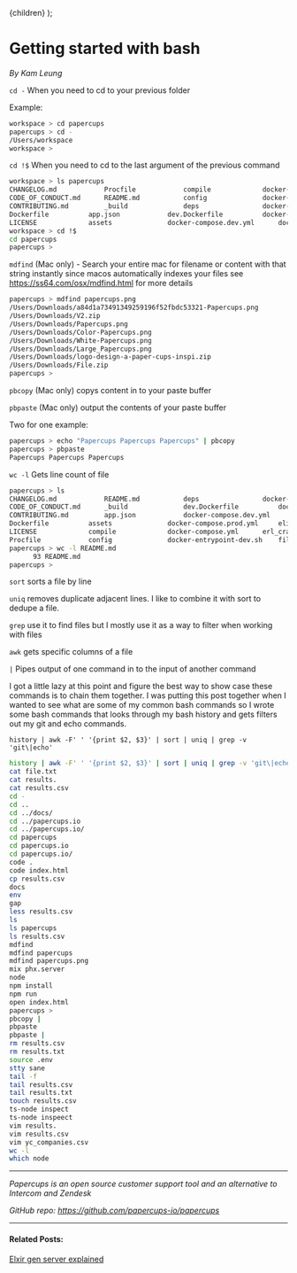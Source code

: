 
  <Prose title="Kam's favorite bash tips">{children}</Prose>
);

# Getting started with bash

_By Kam Leung_

`cd -` When you need to cd to your previous folder

Example:

```bash
workspace > cd papercups
papercups > cd -
/Users/workspace
workspace >
```

`cd !$` When you need to cd to the last argument of the previous command

```bash
workspace > ls papercups
CHANGELOG.md			Procfile			compile				docker-compose.prod.yml		elixir_buildpack.config		index.html			priv
CODE_OF_CONDUCT.md		README.md			config				docker-compose.yml		erl_crash.dump			lib				rel
CONTRIBUTING.md			_build				deps				docker-entrypoint-dev.sh			mix.exs				scripts
Dockerfile			app.json			dev.Dockerfile			docker-entrypoint.sh		mix.lock			test
LICENSE				assets				docker-compose.dev.yml		docs			phoenix_static_buildpack.config
workspace > cd !$
cd papercups
papercups >
```

`mdfind` (Mac only) - Search your entire mac for filename or content with that string instantly since macos automatically indexes your files see https://ss64.com/osx/mdfind.html for more details

```bash
papercups > mdfind papercups.png
/Users/Downloads/a84d1a73491349259196f52fbdc53321-Papercups.png
/Users/Downloads/V2.zip
/Users/Downloads/Papercups.png
/Users/Downloads/Color-Papercups.png
/Users/Downloads/White-Papercups.png
/Users/Downloads/Large_Papercups.png
/Users/Downloads/logo-design-a-paper-cups-inspi.zip
/Users/Downloads/File.zip
papercups >

```

`pbcopy` (Mac only) copys content in to your paste buffer

`pbpaste` (Mac only) output the contents of your paste buffer

Two for one example:

```bash
papercups > echo "Papercups Papercups Papercups" | pbcopy
papercups > pbpaste
Papercups Papercups Papercups
```

`wc -l` Gets line count of file

```bash
papercups > ls
CHANGELOG.md			README.md			deps				docker-entrypoint.sh			mix.lock
CODE_OF_CONDUCT.md		_build				dev.Dockerfile			docs				phoenix_static_buildpack.config
CONTRIBUTING.md			app.json			docker-compose.dev.yml		echo			priv
Dockerfile			assets				docker-compose.prod.yml		elixir_buildpack.config		index.html			rel
LICENSE				compile				docker-compose.yml		erl_crash.dump			lib				scripts
Procfile			config				docker-entrypoint-dev.sh	file.txt			mix.exs				test
papercups > wc -l README.md
      93 README.md
papercups >
```

`sort` sorts a file by line

`uniq` removes duplicate adjacent lines. I like to combine it with sort to dedupe a file.

`grep` use it to find files but I mostly use it as a way to filter when working with files

`awk` gets specific columns of a file

`|` Pipes output of one command in to the input of another command

I got a little lazy at this point and figure the best way to show case these commands is to chain them together.
I was putting this post together when I wanted to see what are some of my common bash commands so I wrote some bash commands that
looks through my bash history and gets filters out my git and echo commands.

`history | awk -F' ' '{print $2, $3}' | sort | uniq | grep -v 'git\|echo'`

```bash
history | awk -F' ' '{print $2, $3}' | sort | uniq | grep -v 'git\|echo'
cat file.txt
cat results.
cat results.csv
cd -
cd ..
cd ../docs/
cd ../papercups.io
cd ../papercups.io/
cd papercups
cd papercups.io
cd papercups.io/
code .
code index.html
cp results.csv
docs
env
gap
less results.csv
ls
ls papercups
ls results.csv
mdfind
mdfind papercups
mdfind papercups.png
mix phx.server
node
npm install
npm run
open index.html
papercups >
pbcopy |
pbpaste
pbpaste |
rm results.csv
rm results.txt
source .env
stty sane
tail -f
tail results.csv
tail results.txt
touch results.csv
ts-node inspect
ts-node inspeect
vim results.
vim results.csv
vim yc_companies.csv
wc -l
which node
```

---

_Papercups is an open source customer support tool and an alternative to Intercom and Zendesk_

_GitHub repo: https://github.com/papercups-io/papercups_

---

#### Related Posts:

[Elxir gen server explained](/blog/genserver)
